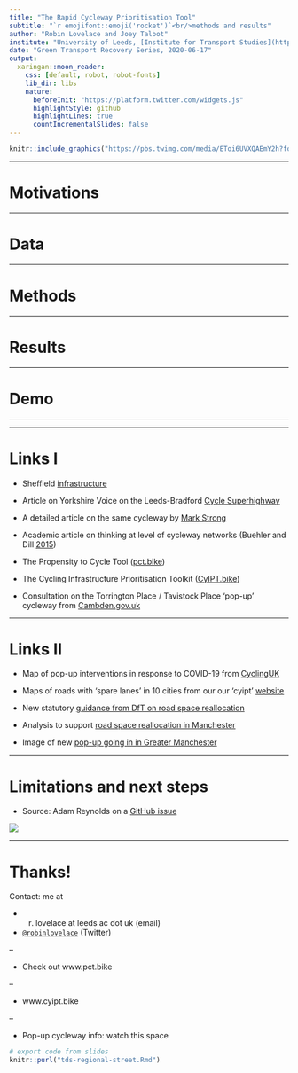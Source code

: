```yaml
---
title: "The Rapid Cycleway Prioritisation Tool"
subtitle: "`r emojifont::emoji('rocket')`<br/>methods and results"
author: "Robin Lovelace and Joey Talbot"
institute: "University of Leeds, [Institute for Transport Studies](https://environment.leeds.ac.uk/transport)"
date: "Green Transport Recovery Series, 2020-06-17"
output:
  xaringan::moon_reader:
    css: [default, robot, robot-fonts]
    lib_dir: libs
    nature: 
      beforeInit: "https://platform.twitter.com/widgets.js"
      highlightStyle: github
      highlightLines: true
      countIncrementalSlides: false
---
```


```r
knitr::include_graphics("https://pbs.twimg.com/media/EToi6UVXQAEmY2h?format=jpg&name=large")
```


<!-- 14h30-15h30 lecture part (this could already drift towards the practical part but doesn't have to ...) -->

<!-- 15:30-16h00 coffee break -->

<!-- 16h00-17h00 hands-on workshop (could be somewhat open-ended, we'll have the room all afternoon - but if we would go into extra time, we should make a short 'cut' around 17h such that those who have/want to go home can do so). -->

<!-- Sally: see it as an opportunity - vital for change -->

<!-- Lucy: Propensity to cycle tool -->

<!-- It's brilliant, magic, helps imagine what the future could be like -->

---

# Motivations

---

# Data

---

# Methods

---

# Results


---

# Demo


---

---

# Links I

- Sheffield [infrastructure](https://www.cyclesheffield.org.uk/2018/01/01/cyclesheffield-response-to-portobello-trippet-lane-cycle-route-designs/)

- Article on Yorkshire Voice on the Leeds-Bradford [Cycle Superhighway](http://www.yorkshire-voice.com/mixed-views-as-29m-cycle-superhighway-linking-leeds-and-bradford-nears-completion/)

- A detailed article on the same cycleway by [Mark Strong](https://aseasyasridingabike.wordpress.com/2016/08/11/a-visit-to-the-leeds-bradford-cycle-superhighway/)

- Academic article on thinking at level of cycleway networks (Buehler and Dill [2015](https://www.tandfonline.com/doi/full/10.1080/01441647.2015.1069908?journalCode=ttrv20))

- The Propensity to Cycle Tool ([pct.bike](https://www.pct.bike/))

- The Cycling Infrastructure Prioritisation Toolkit ([CyIPT.bike](https://www.cyipt.bike/existing/#13/53.4690/-2.2506/mapnik))

- Consultation on the Torrington Place / Tavistock Place 'pop-up' cycleway from [Cambden.gov.uk](https://www.camden.gov.uk/documents/20142/3452947/Consultation+leaflet+FINAL.pdf/f628d6e8-c47b-82f1-cb40-8e24db78bea6)

---

# Links II

- Map of pop-up interventions in response to COVID-19 from [CyclingUK](https://www.cyclinguk.org/covid-19-safe-space-social-distancing)

- Maps of roads with 'spare lanes' in 10 cities from our our 'cyipt' [website](https://www.cyclinguk.org/article/10-cities-where-pop-bike-lanes-could-benefit-millions-explore-maps)

- New statutory [guidance from DfT on road space reallocation](https://www.gov.uk/government/publications/reallocating-road-space-in-response-to-covid-19-statutory-guidance-for-local-authorities)

- Analysis to support [road space reallocation in Manchester](https://github.com/cyipt/popupCycleways/blob/master/code/mcr-safe-streets-analysis.md#analysis-of-cycling-potential-around-key-corridors-in-greater-manchester)

- Image of new [pop-up going in in Greater Manchester](https://github.com/cyipt/popupCycleways/issues/27)

---

# Limitations and next steps

- Source: Adam Reynolds on a [GitHub issue](https://github.com/luukvdmeer/sfnetworks/issues/13)

![](https://user-images.githubusercontent.com/1948692/74239070-0429a200-4ccf-11ea-8ce0-5530e84db2ff.jpeg)


---

# Thanks!

Contact: me at

- r. lovelace at leeds ac dot uk (email)

- [`@robinlovelace`](https://twitter.com/robinlovelace) (Twitter)

--

- Check out www.pct.bike

--

- www.cyipt.bike

--

- Pop-up cycleway info: watch this space

```r
# export code from slides
knitr::purl("tds-regional-street.Rmd")
```

